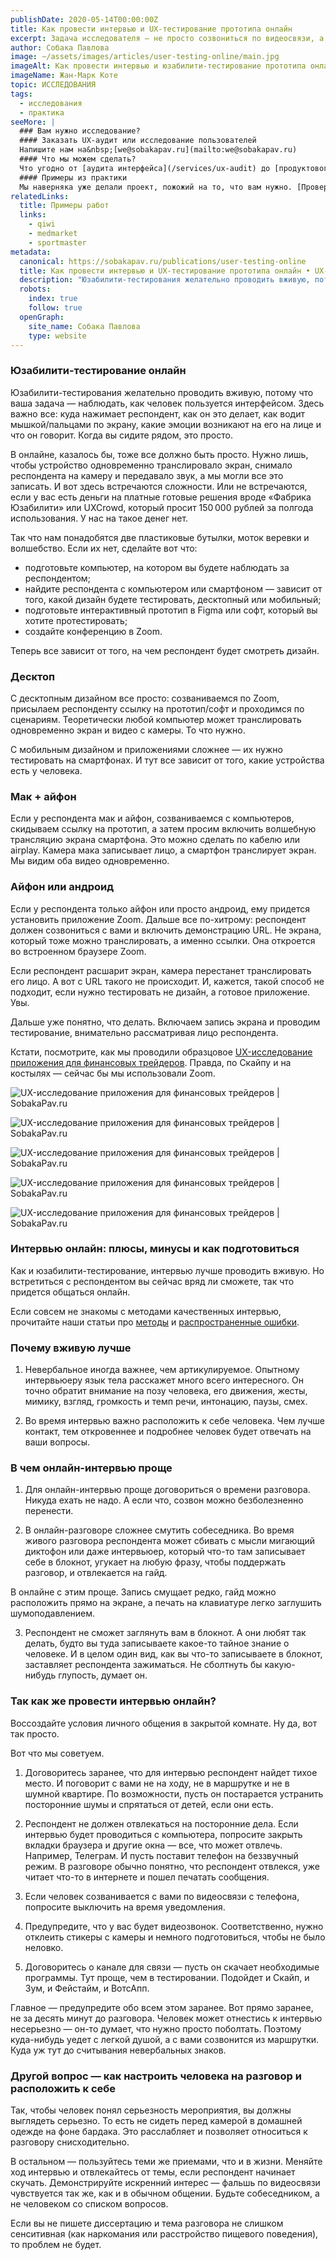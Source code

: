 ```yaml
---
publishDate: 2020-05-14T00:00:00Z
title: Как провести интервью и UX-тестирование прототипа онлайн
excerpt: Задача исследователя — не просто созвониться по видеосвязи, а еще и проследить за невербальными сигналами респондента — мимикой, позой, жестами, темпом речи и даже паузами в разговоре.
author: Собака Павлова
image: ~/assets/images/articles/user-testing-online/main.jpg
imageAlt: Как провести интервью и юзабилити-тестирование прототипа онлайн
imageName: Жан-Марк Коте
topic: ИССЛЕДОВАНИЯ
tags:
  - исследования
  - практика
seeMore: |
  ### Вам нужно исследование?
  #### Заказать UX-аудит или исследование пользователей
  Напишите нам на&nbsp;[we@sobakapav.ru](mailto:we@sobakapav.ru)
  #### Что мы можем сделать?
  Что угодно от [аудита интерфейса](/services/ux-audit) до [продуктового исследования](/services/research). 
  #### Примеры из практики
  Мы наверняка уже делали проект, пожожий на то, что вам нужно. [Проверьте](https://sobakapav.ru/portfolio).
relatedLinks:
  title: Примеры работ
  links:
    - qiwi
    - medmarket
    - sportmaster
metadata:
  canonical: https://sobakapav.ru/publications/user-testing-online
  title: Как провести интервью и UX-тестирование прототипа онлайн • UX-исследования
  description: "Юзабилити-тестирования желательно проводить вживую, потому что ваша задача — наблюдать, как человек пользуется интерфейсом."
  robots:
    index: true
    follow: true
  openGraph:
    site_name: Собака Павлова
    type: website
---
```



### Юзабилити-тестирование онлайн

Юзабилити-тестирования желательно проводить вживую, потому что ваша задача — наблюдать, как человек пользуется интерфейсом. Здесь важно все: куда нажимает респондент, как он это делает, как водит мышкой/пальцами по экрану, какие эмоции возникают на его на лице и что он говорит. Когда вы сидите рядом, это просто.

В онлайне, казалось бы, тоже все должно быть просто. Нужно лишь, чтобы устройство одновременно транслировало экран, снимало респондента на камеру и передавало звук, а мы могли все это записать. И вот здесь встречаются сложности. Или не встречаются, если у вас есть деньги на платные готовые решения вроде «Фабрика Юзабилити» или UXCrowd, который просит 150 000 рублей за полгода использования. У нас на такое денег нет.

Так что нам понадобятся две пластиковые бутылки, моток веревки и волшебство. Если их нет, сделайте вот что:

- подготовьте компьютер, на котором вы будете наблюдать за респондентом;
- найдите респондента с компьютером или смартфоном — зависит от того, какой дизайн будете тестировать, десктопный или мобильный;
- подготовьте интерактивный прототип в Figma или софт, который вы хотите протестировать;
- создайте конференцию в Zoom.

Теперь все зависит от того, на чем респондент будет смотреть дизайн.

### Десктоп

С десктопным дизайном все просто: созваниваемся по Zoom, присылаем респонденту ссылку на прототип/софт и проходимся по сценариям. Теоретически любой компьютер может транслировать одновременно экран и видео с камеры. То что нужно.

С мобильным дизайном и приложениями сложнее — их нужно тестировать на смартфонах. И тут все зависит от того, какие устройства есть у человека.

### Мак + айфон

Если у респондента мак и айфон, созваниваемся с компьютеров, скидываем ссылку на прототип, а затем просим включить волшебную трансляцию экрана смартфона. Это можно сделать по кабелю или airplay. Камера мака записывает лицо, а смартфон транслирует экран. Мы видим оба видео одновременно.

### Айфон или андроид

Если у респондента только айфон или просто андроид, ему придется установить приложение Zoom. Дальше все по-хитрому: респондент должен созвониться с вами и включить демонстрацию URL. Не экрана, который тоже можно транслировать, а именно ссылки. Она откроется во встроенном браузере Zoom.

Если респондент расшарит экран, камера перестанет транслировать его лицо. А вот c URL такого не происходит. И, кажется, такой способ не подходит, если нужно тестировать не дизайн, а готовое приложение. Увы.

Дальше уже понятно, что делать. Включаем запись экрана и проводим тестирование, внимательно рассматривая лицо респондента.

Кстати, посмотрите, как мы проводили образцовое [UX-исследование приложения для финансовых трейдеров](https://sobakapav.ru/portfolio/cindicator). Правда, по Скайпу и на костылях — сейчас бы мы использовали Zoom.

![UX-исследование приложения для финансовых трейдеров | SobakaPav.ru](~/assets/images/articles/user-testing-online/1.jpg)

![UX-исследование приложения для финансовых трейдеров | SobakaPav.ru](~/assets/images/articles/user-testing-online/2.jpg)

![UX-исследование приложения для финансовых трейдеров | SobakaPav.ru](~/assets/images/articles/user-testing-online/3.jpg)

![UX-исследование приложения для финансовых трейдеров | SobakaPav.ru](~/assets/images/articles/user-testing-online/4.jpg)

![UX-исследование приложения для финансовых трейдеров | SobakaPav.ru](~/assets/images/articles/user-testing-online/5.jpg)

### Интервью онлайн: плюсы, минусы и как подготовиться

Как и юзабилити-тестирование, интервью лучше проводить вживую. Но встретиться с респондентом вы сейчас вряд ли сможете, так что придется общаться онлайн.

Если совсем не знакомы с методами качественных интервью, прочитайте наши статьи про [методы](https://sobakapav.ru/publications/qualitative-methods-in-ux-studies) и [распространенные ошибки](https://sobakapav.ru/publications/difficult-to-talk-to-people).

### Почему вживую лучше

1. Невербальное иногда важнее, чем артикулируемое. Опытному интервьюеру язык тела расскажет много всего интересного. Он точно обратит внимание на позу человека, его движения, жесты, мимику, взгляд, громкость и темп речи, интонацию, паузы, смех.

2. Во время интервью важно расположить к себе человека. Чем лучше контакт, тем откровеннее и подробнее человек будет отвечать на ваши вопросы.

### В чем онлайн-интервью проще

1. Для онлайн-интервью проще договориться о времени разговора. Никуда ехать не надо. А если что, созвон можно безболезненно перенести.

2. В онлайн-разговоре сложнее смутить собеседника. Во время живого разговора респондента может сбивать с мысли мигающий диктофон или даже интервьюер, который что-то там записывает себе в блокнот, угукает на любую фразу, чтобы поддержать разговор, и отвлекается на гайд.

В онлайне с этим проще. Запись смущает редко, гайд можно расположить прямо на экране, а печать на клавиатуре легко заглушить шумоподавлением.

3. Респондент не сможет заглянуть вам в блокнот. А они любят так делать, будто вы туда записываете какое-то тайное знание о человеке. И в целом один вид, как вы что-то записываете в блокнот, заставляет респондента зажиматься. Не сболтнуть бы какую-нибудь глупость, думает он.

### Так как же провести интервью онлайн?

Воссоздайте условия личного общения в закрытой комнате. Ну да, вот так просто.

Вот что мы советуем.

1. Договоритесь заранее, что для интервью респондент найдет тихое место. И поговорит с вами не на ходу, не в маршрутке и не в шумной квартире. По возможности, пусть он постарается устранить посторонние шумы и спрятаться от детей, если они есть.

2. Респондент не должен отвлекаться на посторонние дела. Если интервью будет проводиться с компьютера, попросите закрыть вкладки браузера и другие окна — все, что может отвлечь. Например, Телеграм. И пусть поставит телефон на беззвучный режим. В разговоре обычно понятно, что респондент отвлекся, уже читает что-то в интернете и пошел печатать сообщения.

3. Если человек созванивается с вами по видеосвязи с телефона, попросите выключить на время уведомления.

4. Предупредите, что у вас будет видеозвонок. Соответственно, нужно отклеить стикеры с камеры и немного подготовиться, чтобы не было неловко.

5. Договоритесь о канале для связи — пусть он скачает необходимые программы. Тут проще, чем в тестировании. Подойдет и Скайп, и Зум, и Фейстайм, и ВотсАпп.

Главное — предупредите обо всем этом заранее. Вот прямо заранее, не за десять минут до разговора. Человек может отнестись к интервью несерьезно — он-то думает, что нужно просто поболтать. Поэтому куда-нибудь уедет с легкой душой, а с вами созвонится из маршрутки. Куда уж тут до считывания невербальных знаков.

### Другой вопрос — как настроить человека на разговор и расположить к себе

Так, чтобы человек понял серьезность мероприятия, вы должны выглядеть серьезно. То есть не сидеть перед камерой в домашней одежде на фоне бардака. Это расслабляет и позволяет относиться к разговору снисходительно.

В остальном — пользуйтесь теми же приемами, что и в жизни. Меняйте ход интервью и отвлекайтесь от темы, если респондент начинает скучать. Демонстрируйте искренний интерес — фальшь по видеосвязи чувствуется так же, как и в обычном общении. Будьте собеседником, а не человеком со списком вопросов.

Если вы не пишете диссертацию и тема разговора не слишком сенситивная (как наркомания или расстройство пищевого поведения), то проблем не будет.











